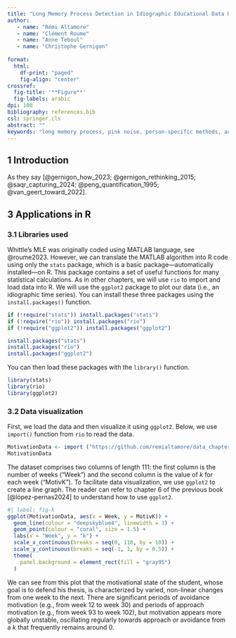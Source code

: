 ---
title: "Long Memory Process Detection in Idiographic Educational Data Using R"
author: 
   - name: "Rémi Altamore"
   - name: "Clément Roume"
   - name: "Anne Teboul"
   - name: "Christophe Gernigon"
  
format: 
  html:
    df-print: "paged"
    fig-align: "center"
crossref:
  fig-title: '**Figure**'
  fig-labels: arabic
dpi: 100
bibliography: references.bib
csl: springer.cls
abstract: ""
keywords: "long memory process, pink noise, person-specific methods, achievement goal, learning analytics"
---

## 1 Introduction

As they say [@gernigon_how_2023; @gernigon_rethinking_2015; @saqr_capturing_2024; @peng_quantification_1995; @van_geert_toward_2022].

## 3 Applications in R

### 3.1 Libraries used

Whittle's MLE was originally coded using MATLAB language, see @roume2023. However, we can translate the MATLAB algorithm into R code using only the `stats` package, which is a basic package—automatically installed—on R. This package contains a set of useful functions for many statistical calculations. As in other chapters, we will use `rio` to import and load data into R. We will use the `ggplot2` package to plot our data (i.e., an idiographic time series). You can install these three packages using the `install.packages()` function.

```{r, message = FALSE, error = FALSE, warning = FALSE, include=FALSE}
if (!require("stats")) install.packages("stats")
if (!require("rio")) install.packages("rio")
if (!require("ggplot2")) install.packages("ggplot2")

```

```{r, message = FALSE, error = FALSE, warning = FALSE, results = FALSE, eval = FALSE}
install.packages("stats")
install.packages("rio")
install.packages("ggplot2")
```

You can then load these packages with the `library()` function.

```{r, message = FALSE, error = FALSE, warning = FALSE}
library(stats)
library(rio)
library(ggplot2)
```

### 3.2 Data visualization

First, we load the data and then visualize it using `ggplot2`. Below, we use `import()` function from `rio` to read the data.

```{r,message = FALSE, error = FALSE, warning = FALSE}
MotivationData <- import ("https://github.com/remialtamore/data_chapter/raw/main/Motivation.xlsx")
MotivationData
```

The dataset comprises two columns of length 111: the first column is the number of weeks ("Week") and the second column is the value of *k* for each week ("MotivK"). To facilitate data visualization, we use `ggplot2` to create a line graph. The reader can refer to chapter 6 of the previous book [@lópez-pernas2024] to understand how to use `ggplot2`.

```{r, fig.align='center', fig.cap = "Line plot of k evolution", fig.width = 6, fig.height = 4}
#| label: fig-k
ggplot(MotivationData, aes(x = Week, y = MotivK)) +
  geom_line(colour = "deepskyblue4", linewidth = 1) +
  geom_point(colour = "coral", size = 1.5) +
  labs(x = "Week", y = "k") +
  scale_x_continuous(breaks = seq(0, 110, by = 10)) +
  scale_y_continuous(breaks = seq(-1, 1, by = 0.5)) +
  theme(
    panel.background = element_rect(fill = "gray95")
  )
```

We can see from this plot that the motivational state of the student, whose goal is to defend his thesis, is characterized by varied, non-linear changes from one week to the next. There are significant periods of avoidance motivation (e.g., from week 12 to week 30) and periods of approach motivation (e.g., from week 93 to week 102), but motivation appears more globally unstable, oscillating regularly towards approach or avoidance from a *k* that frequently remains around 0.

